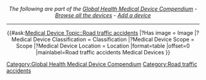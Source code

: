 <center>
''The following {{PAGENAME}} are part of the [[Portal:Medical Devices|Global Health Medical Device Compendium]] - [http://www.appropedia.org/Special:BrowseData/Medical_Devices?_single Browse all the devices] - [[Form:Medical Device|Add a device]]''
</center>
----

<!-- Do not add devices to this page. See http://www.appropedia.org/Portal:Medical_Devices for how to add devices. -->
<center>
{{#ask:[[Medical Device Topic::Road traffic accidents]]
|?Has image = Image
|?Medical Device Classification = Classification
|?Medical Device Scope = Scope
|?Medical Device Location = Location
|format=table
|offset=0
|mainlabel=Road traffic accidents Medical Devices
}}
</center>

[[Category:Global Health Medical Device Compendium]]
[[Category:Road traffic accidents]]